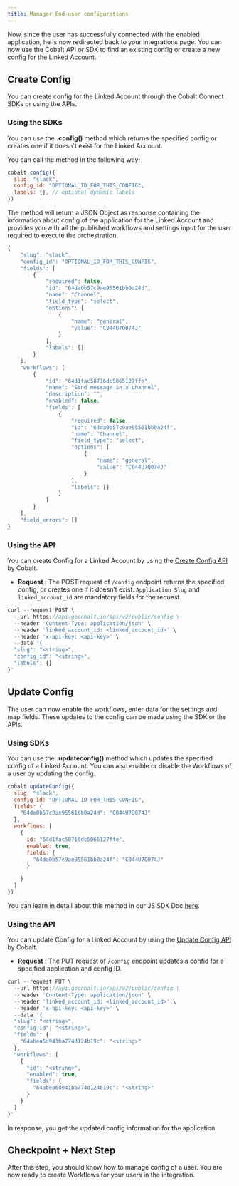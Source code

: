 ```yaml
---
title: Manager End-user configurations
---
```

Now, since the user has successfully connected with the enabled application, he is now redirected back to your integrations page. You can now use the Cobalt API or SDK to find an existing config or create a new config for the Linked Account.

## Create Config
You can create config for the Linked Account through the Cobalt Connect SDKs or using the APIs.

### Using the SDKs

You can use the **.config()** method which returns the specified config or creates one if it doesn't exist for the Linked Account.

You can call the method in the following way:
``` JavaScript Method
cobalt.config({
  slug: "slack",
  config_id: "OPTIONAL_ID_FOR_THIS_CONFIG",
  labels: {}, // optional dynamic labels
})
```

The method will return a JSON Object as response containing the information about config of the application for the Linked Account and provides you with all the published workflows and settings input for the user required to execute the orchestration.
``` JavaScript Response
{
	"slug": "slack",
	"config_id": "OPTIONAL_ID_FOR_THIS_CONFIG",
	"fields": [
		{
			"required": false,
			"id": "64da0b57c9ae95561bb0a24d",
			"name": "Channel",
			"field_type": "select",
			"options": [
				{
					"name": "general",
					"value": "C044U7Q074J"
				}
			],
			"labels": []
		}
	],
	"workflows": [
		{
			"id": "64d1fac58716dc5065127ffe",
			"name": "Send message in a channel",
			"description": "",
			"enabled": false,
			"fields": [
				{
					"required": false,
					"id": "64da0b57c9ae95561bb0a24f",
					"name": "Channel",
					"field_type": "select",
					"options": [
						{
							"name": "general",
							"value": "C044U7Q074J"
						}
					],
					"labels": []
				}
			]
		}
	],
	"field_errors": []
}
```
### Using the API

You can create Config for a Linked Account by using the [Create Config API](https://docs.gocobalt.io/api-reference/config/find-or-create-config) by Cobalt.

- **Request** : The POST request of `/config` endpoint returns the specified config, or creates one if it doesn’t exist. `Application Slug` and `linked_account_id` are mandatory fields for the request.
``` JavaScript cURL
curl --request POST \
  --url https://api.gocobalt.io/api/v2/public/config \
  --header 'Content-Type: application/json' \
  --header 'linked_account_id: <linked_account_id>' \
  --header 'x-api-key: <api-key>' \
  --data '{
  "slug": "<string>",
  "config_id": "<string>",
  "labels": {}
}'
```

## Update Config

The user can now enable the workflows, enter data for the settings and map fields. These updates to the config can be made using the SDK or the APIs.

### Using SDKs
You can use the **.updateconfig()** method which updates the specified config of a Linked Account. You can also enable or disable the Workflows of a user by updating the config.

``` JavaScript Method
cobalt.updateConfig({
  slug: "slack",
  config_id: "OPTIONAL_ID_FOR_THIS_CONFIG",
  fields: {
    "64da0b57c9ae95561bb0a24d": "C044U7Q074J"
  },
  workflows: [
    {
      id: "64d1fac58716dc5065127ffe",
      enabled: true,
      fields: {
        "64da0b57c9ae95561bb0a24f": "C044U7Q074J"
      }

    }
  ]
})
```
<Info>You can learn in detail about this method in our JS SDK Doc [here](https://docs.gocobalt.io/sdks/client-side-sdks/js-sdk#updateconfig).</Info>

### Using the API

You can update Config for a Linked Account by using the [Update Config API](https://docs.gocobalt.io/api-reference/config/update-config) by Cobalt.

- **Request** : The PUT request of `/config` endpoint updates a confid for a specified application and config ID.
``` JavaScript cURL
curl --request PUT \
  --url https://api.gocobalt.io/api/v2/public/config \
  --header 'Content-Type: application/json' \
  --header 'linked_account_id: <linked_account_id>' \
  --header 'x-api-key: <api-key>' \
  --data '{
  "slug": "<string>",
  "config_id": "<string>",
  "fields": {
    "64abea6d941ba774d124b19c": "<string>"
  },
  "workflows": [
    {
      "id": "<string>",
      "enabled": true,
      "fields": {
        "64abea6d941ba774d124b19c": "<string>"
      }
    }
  ]
}'
```
In response, you get the updated config information for the application.

## Checkpoint + Next Step

<Check>
After this step, you should know how to manage config of a user. You are now ready to create Workflows for your users in the integration.
</Check>